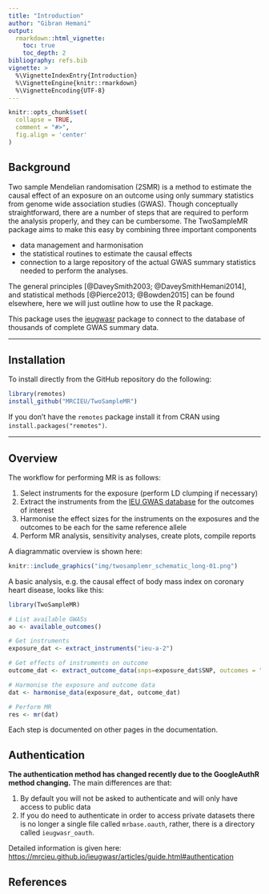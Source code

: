 ```yaml
---
title: "Introduction"
author: "Gibran Hemani"
output:
  rmarkdown::html_vignette:
    toc: true
    toc_depth: 2
bibliography: refs.bib
vignette: >
  %\VignetteIndexEntry{Introduction}
  %\VignetteEngine{knitr::rmarkdown}
  %\VignetteEncoding{UTF-8}
---
```


```r
knitr::opts_chunk$set(
  collapse = TRUE,
  comment = "#>",
  fig.align = 'center'
)
```

## Background

Two sample Mendelian randomisation (2SMR) is a method to estimate the causal effect of an exposure on an outcome using only summary statistics from genome wide association studies (GWAS). Though conceptually straightforward, there are a number of steps that are required to perform the analysis properly, and they can be cumbersome. The TwoSampleMR package aims to make this easy by combining three important components

- data management and harmonisation
- the statistical routines to estimate the causal effects
- connection to a large repository of the actual GWAS summary statistics needed to perform the analyses.

The general principles [@DaveySmith2003; @DaveySmithHemani2014], and statistical methods [@Pierce2013; @Bowden2015] can be found elsewhere, here we will just outline how to use the R package.

This package uses the [ieugwasr](https://github.com/mrcieu/ieugwasr) package to connect to the database of thousands of complete GWAS summary data.

* * *

## Installation

To install directly from the GitHub repository do the following:

```r
library(remotes)
install_github("MRCIEU/TwoSampleMR")
```

If you don't have the `remotes` package install it from CRAN using `install.packages("remotes")`.

* * *

## Overview

The workflow for performing MR is as follows:

1. Select instruments for the exposure (perform LD clumping if necessary)
2. Extract the instruments from the [IEU GWAS database](https://gwas.mrcieu.ac.uk/) for the outcomes of interest
3. Harmonise the effect sizes for the instruments on the exposures and the outcomes to be each for the same reference allele
4. Perform MR analysis, sensitivity analyses, create plots, compile reports

A diagrammatic overview is shown here:

```r
knitr::include_graphics("img/twosamplemr_schematic_long-01.png")
```

A basic analysis, e.g. the causal effect of body mass index on coronary heart disease, looks like this:

```r
library(TwoSampleMR)

# List available GWASs
ao <- available_outcomes()

# Get instruments
exposure_dat <- extract_instruments("ieu-a-2")

# Get effects of instruments on outcome
outcome_dat <- extract_outcome_data(snps=exposure_dat$SNP, outcomes = "ieu-a-7")

# Harmonise the exposure and outcome data
dat <- harmonise_data(exposure_dat, outcome_dat)

# Perform MR
res <- mr(dat)
```

Each step is documented on other pages in the documentation.

## Authentication

**The authentication method has changed recently due to the GoogleAuthR method changing.** The main differences are that:

1. By default you will not be asked to authenticate and will only have access to public data
2. If you do need to authenticate in order to access private datasets there is no longer a single file called `mrbase.oauth`, rather, there is a directory called `ieugwasr_oauth`.

Detailed information is given here: <https://mrcieu.github.io/ieugwasr/articles/guide.html#authentication>

## References

